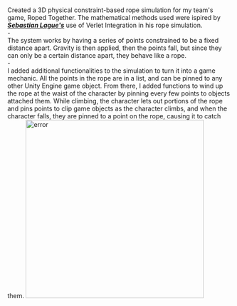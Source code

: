 \
Created a 3D physical constraint-based rope simulation for my team's game, Roped Together.
The mathematical methods used were ispired by [***Sebastian Lague's***](https://github.com/SebLague/Cloth-and-IK-Test) use of Verlet Integration
in his rope simulation.\
-\
The system works by having a series of points constrained to be a fixed distance apart. Gravity is then applied, then the points fall, 
but since they can only be a certain distance apart, they behave like a rope.\
-\
I added additional functionalities to the simulation to turn it into a game mechanic. All the points in the rope 
are in a list, and can be pinned to any other Unity Engine game object. From there, I added functions to wind up the rope at 
the waist of the character by pinning every few points to objects attached them. While climbing, the character lets out portions of the 
rope and pins points to clip game objects as the character climbs, and when the character falls, they are pinned to a point on the 
rope, causing it to catch them. 
<img src="/images/ropedNew.gif" alt="error" width="400" height="400"></img>